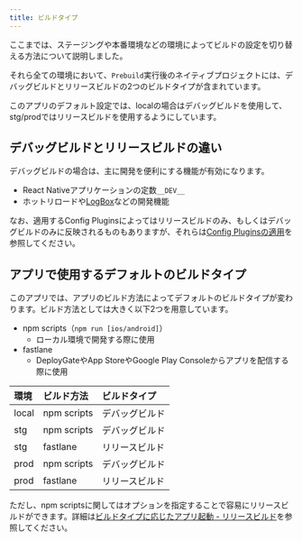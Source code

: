 ```yaml
---
title: ビルドタイプ
---
```


ここまでは、ステージングや本番環境などの環境によってビルドの設定を切り替える方法について説明しました。

それら全ての環境において、`Prebuild`実行後のネイティブプロジェクトには、デバッグビルドとリリースビルドの2つのビルドタイプが含まれています。

このアプリのデフォルト設定では、localの場合はデバッグビルドを使用して、stg/prodではリリースビルドを使用するようにしています。

## デバッグビルドとリリースビルドの違い

デバッグビルドの場合は、主に開発を便利にする機能が有効になります。

- React Nativeアプリケーションの定数`__DEV__`
- ホットリロードや[LogBox](https://reactnative.dev/docs/debugging#logbox)などの開発機能

なお、適用するConfig Pluginsによってはリリースビルドのみ、もしくはデバッグビルドのみに反映されるものもありますが、それらは[Config Pluginsの適用](./apply-plugins.mdx)を参照してください。

## アプリで使用するデフォルトのビルドタイプ

このアプリでは、アプリのビルド方法によってデフォルトのビルドタイプが変わります。ビルド方法としては大きく以下2つを用意しています。

- npm scripts（`npm run [ios/android]`）
  - ローカル環境で開発する際に使用
- fastlane
  - DeployGateやApp StoreやGoogle Play Consoleからアプリを配信する際に使用

| 環境 | ビルド方法 | ビルドタイプ |
|:--|:--|:--|
| local | npm scripts | デバッグビルド |
| stg | npm scripts | デバッグビルド |
| stg | fastlane | リリースビルド |
| prod | npm scripts | デバッグビルド |
| prod | fastlane | リリースビルド |

ただし、npm scriptsに関してはオプションを指定することで容易にリリースビルドができます。詳細は[ビルドタイプに応じたアプリ起動 - リリースビルド](./app-launch-per-build-settings#リリースビルド)を参照してください。
